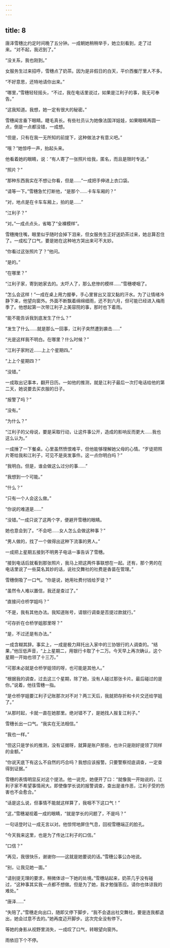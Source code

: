 ```yaml
---
---
---
```

title: 8
---



唐泽雪穗比约定时间晚了五分钟。一成朝她稍稍举手，她立刻看到，走了过来。“对不起，我迟到了。”

“没关系，我也刚到。”

女服务生过来招呼，雪穗点了奶茶。因为是非假日的白天，平价西餐厅里人不多。

“不好意思，还特地请你出来。”

“哪里，”雪穗轻轻摇头，“不过，我在电话里说过，如果是江利子的事，我无可奉告。”

“这我知道。我想，她一定有很大的秘密。”

雪穗闻言垂下眼睛。睫毛真长。有些社员认为她像法国洋娃娃，如果眼睛再圆一点，倒是一点都没错，一成想。

“但是，只有在我一无所知的前提下，这种做法才有意义吧。”

“哦？”她惊呼一声，抬起头来。

他看着她的眼睛，说：“有人寄了一张照片给我，匿名，而且是限时专送。”

“照片？”

“那种东西我实在不想让你看，但是……”一成把手伸进上衣口袋。

“请等一下。”雪穗急忙打断他，“是那个……卡车车厢的？”

“对，地点是在卡车车厢上，拍的是……”

“江利子？”

“对。”一成点点头，省略了“全裸模样”。

雪穗掩住嘴，眼里似乎随时会掉下泪来，但女服务生正好送奶茶过来，她总算忍住了。一成松了口气，要是她在这种地方哭出来可不太妙。

“你看过这张照片了？”他问。

“是的。”

“在哪里？”

“江利子家，寄到她家去的。太吓人了，那么悲惨的模样……”雪穗哽咽了。

“怎么会这样！”一成在桌上用力握拳，手心里冒出又湿又黏的汗水。为了让情绪冷静下来，他望向窗外。外面不断飘着绵绵细雨，还不到六月，但可能已经进入梅雨季了。他想起第一次带江利子上美容院的事，那时也下着雨。

“能不能告诉我到底发生了什么？”

“发生了什么……就是那么一回事，江利子突然遭到袭击……”

“光是这样我不明白。在哪里？什么时候？”

“江利子家附近……上上个星期四。”

“上上个星期四？”

“没错。”

一成取出记事本，翻开日历。一如他的推测，就是江利子最后一次打电话给他的第二天，她说要去买衣服的日子。

“报警了吗？”

“没有。”

“为什么？”

“江利子的父母说，要是采取行动，让这件事公开，造成的影响反而更大……我也这么认为。”

一成捶了一下餐桌。心里虽然愤恨难平，但他能够理解她父母的心情。“歹徒把照片寄给我和江利子，可见不是突发事件。这一点你明白吗？”

“我明白。但是，谁会做这么过分的事……”

“我想到一个可能。”

“什么？”

“只有一个人会这么做。”

“你说的难道是……”

“没错。”一成只说了这两个字，便避开雪穗的眼睛。

她也意会到了。“不会吧……女人怎么会做这种事？”

“男人做的，找了一个做得出这种下流事的男人。”

一成把上星期五接到不明男子电话一事告诉了雪穗。

“接到电话后就看到那张照片，我马上把这两件事联想在一起。还有，那个男的在电话里说了一些莫名其妙的话，说社交舞社的社费是香苗在管理。”

雪穗倒吸了一口气。“你是说，她用社费付钱给歹徒？”

“虽然令人难以置信，我还是查过了。”

“直接问仓桥学姐吗？”

“不是，我有其他办法。我知道账号，请银行调查是否提过款就行。”

“可存折在仓桥学姐那里呀？”

“是，不过还是有办法。”

一成含糊其辞。事实上，一成是极力拜托出入家中的三协银行的人调查的。“结果，”他压低声音，“上上星期二，用银行卡取了十二万。今天早上再次确认，这个星期一开始也领了十三万。”

“可那未必就是仓桥学姐领的呀，也可能是其他人。”

“根据我的调查，过去这三个星期，除了她，没有人碰过那张卡片。最后碰过的是你。”说着，他往雪穗一指。

“是仓桥学姐要江利子记账那次对不对？两三天后，我就把存折和卡片交还给学姐了。”

“从那时起，卡就一直在她那里。绝对错不了，是她找人报复江利子。”

雪穗长出一口气。“我实在无法相信。”

“我也一样。”

“但这只是学长的推测，没有证据呀，就算是账户那些，也许只是刚好提领了同样的金额。”

“你说天底下有这么不自然的巧合吗？我想应该报警。只要警察彻底调查，一定查得到证据。”

雪穗的表情明显反对这个提法。他一说完，她便开了口：“就像我一开始说的，江利子家不希望事情闹大。即使像学长说的报警调查，查出是谁作恶，江利子受的伤害也不会愈合。”

“话是这么说，但事情不能就这样算了，我咽不下这口气！”

“这，”雪穗凝视着一成的眼睛，“就是学长的问题了，不是吗？”

一句话登时让一成无言以对。他惊愕地屏住气息，回视雪穗端正的脸孔。

“今天我来这里，也是为了传达江利子的口信。”

“口信？”

“再见，我很快乐，谢谢你——这就是她要说的话。”雪穗公事公办地说。

“别，让我见她一面。”

“请别提无理的要求，稍微体谅一下她的处境。”雪穗站起来，奶茶几乎没有碰过，“这种事其实我一点都不想做。但是为了她，我才勉强答应。请你也体谅我的难处。”

“唐泽……”

“失陪了。”雪穗走向出口，随即又停下脚步，“我不会退出社交舞社，要是连我都退出，她会过意不去的。”她再度迈开脚步。这次完全没有停下。

等她的身影从视野里消失，一成叹了口气，转眼望向窗外。

雨依旧下个不停。